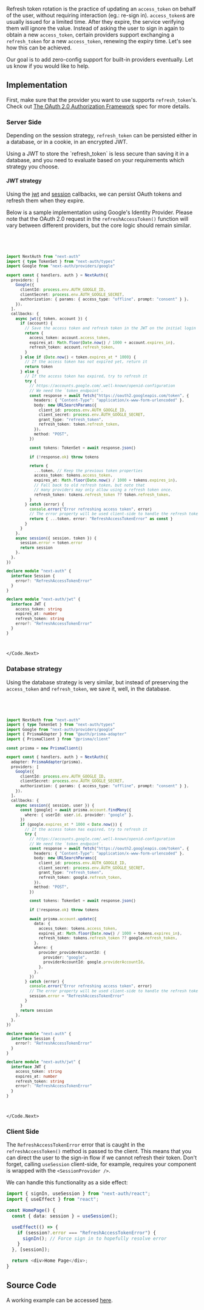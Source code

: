 
Refresh token rotation is the practice of updating an `access_token` on behalf of the user, without requiring interaction (eg.: re-sign in). `access_token`s are usually issued for a limited time. After they expire, the service verifying them will ignore the value. Instead of asking the user to sign in again to obtain a new `access_token`, certain providers support exchanging a `refresh_token` for a new `access_token`, renewing the expiry time. Let's see how this can be achieved.

<Callout>
  Our goal is to add zero-config support for built-in providers eventually. Let
  us know if you would like to help.
</Callout>

## Implementation

First, make sure that the provider you want to use supports `refresh_token`'s. Check out [The OAuth 2.0 Authorization Framework](https://www.rfc-editor.org/rfc/rfc6749#section-6) spec for more details.

### Server Side

Depending on the session strategy, `refresh_token` can be persisted either in a database, or in a cookie, in an encrypted JWT.

<Callout>
  Using a JWT to store the `refresh_token` is less secure than saving it in a
  database, and you need to evaluate based on your requirements which strategy
  you choose.
</Callout>

#### JWT strategy

Using the [jwt](/reference/core/types#jwt) and [session](/reference/core/types#session) callbacks, we can persist OAuth tokens and refresh them when they expire.

Below is a sample implementation using Google's Identity Provider. Please note that the OAuth 2.0 request in the `refreshAccessToken()` function will vary between different providers, but the core logic should remain similar.

<Code>
  <Code.Next>

```ts filename="./auth.ts"
import NextAuth from "next-auth"
import { type TokenSet } from "next-auth/types"
import Google from "next-auth/providers/google"

export const { handlers, auth } = NextAuth({
  providers: [
    Google({
      clientId: process.env.AUTH_GOOGLE_ID,
      clientSecret: process.env.AUTH_GOOGLE_SECRET,
      authorization: { params: { access_type: "offline", prompt: "consent" } },
    }),
  ],
  callbacks: {
    async jwt({ token, account }) {
      if (account) {
        // Save the access token and refresh token in the JWT on the initial login
        return {
          access_token: account.access_token,
          expires_at: Math.floor(Date.now() / 1000 + account.expires_in),
          refresh_token: account.refresh_token,
        }
      } else if (Date.now() < token.expires_at * 1000) {
        // If the access token has not expired yet, return it
        return token
      } else {
        // If the access token has expired, try to refresh it
        try {
          // https://accounts.google.com/.well-known/openid-configuration
          // We need the `token_endpoint`.
          const response = await fetch("https://oauth2.googleapis.com/token", {
            headers: { "Content-Type": "application/x-www-form-urlencoded" },
            body: new URLSearchParams({
              client_id: process.env.AUTH_GOOGLE_ID,
              client_secret: process.env.AUTH_GOOGLE_SECRET,
              grant_type: "refresh_token",
              refresh_token: token.refresh_token,
            }),
            method: "POST",
          })

          const tokens: TokenSet = await response.json()

          if (!response.ok) throw tokens

          return {
            ...token, // Keep the previous token properties
            access_token: tokens.access_token,
            expires_at: Math.floor(Date.now() / 1000 + tokens.expires_in),
            // Fall back to old refresh token, but note that
            // many providers may only allow using a refresh token once.
            refresh_token: tokens.refresh_token ?? token.refresh_token,
          }
        } catch (error) {
          console.error("Error refreshing access token", error)
          // The error property will be used client-side to handle the refresh token error
          return { ...token, error: "RefreshAccessTokenError" as const }
        }
      }
    },
    async session({ session, token }) {
      session.error = token.error
      return session
    },
  },
})

declare module "next-auth" {
  interface Session {
    error?: "RefreshAccessTokenError"
  }
}

declare module "next-auth/jwt" {
  interface JWT {
    access_token: string
    expires_at: number
    refresh_token: string
    error?: "RefreshAccessTokenError"
  }
}
```

  </Code.Next>
</Code>

### Database strategy

Using the database strategy is very similar, but instead of preserving the `access_token` and `refresh_token`, we save it, well, in the database.

<Code>
  <Code.Next>

```ts filename="./auth.ts"
import NextAuth from "next-auth"
import { type TokenSet } from "next-auth/types"
import Google from "next-auth/providers/google"
import { PrismaAdapter } from "@auth/prisma-adapter"
import { PrismaClient } from "@prisma/client"

const prisma = new PrismaClient()

export const { handlers, auth } = NextAuth({
  adapter: PrismaAdapter(prisma),
  providers: [
    Google({
      clientId: process.env.AUTH_GOOGLE_ID,
      clientSecret: process.env.AUTH_GOOGLE_SECRET,
      authorization: { params: { access_type: "offline", prompt: "consent" } },
    }),
  ],
  callbacks: {
    async session({ session, user }) {
      const [google] = await prisma.account.findMany({
        where: { userId: user.id, provider: "google" },
      })
      if (google.expires_at * 1000 < Date.now()) {
        // If the access token has expired, try to refresh it
        try {
          // https://accounts.google.com/.well-known/openid-configuration
          // We need the `token_endpoint`.
          const response = await fetch("https://oauth2.googleapis.com/token", {
            headers: { "Content-Type": "application/x-www-form-urlencoded" },
            body: new URLSearchParams({
              client_id: process.env.AUTH_GOOGLE_ID,
              client_secret: process.env.AUTH_GOOGLE_SECRET,
              grant_type: "refresh_token",
              refresh_token: google.refresh_token,
            }),
            method: "POST",
          })

          const tokens: TokenSet = await response.json()

          if (!response.ok) throw tokens

          await prisma.account.update({
            data: {
              access_token: tokens.access_token,
              expires_at: Math.floor(Date.now() / 1000 + tokens.expires_in),
              refresh_token: tokens.refresh_token ?? google.refresh_token,
            },
            where: {
              provider_providerAccountId: {
                provider: "google",
                providerAccountId: google.providerAccountId,
              },
            },
          })
        } catch (error) {
          console.error("Error refreshing access token", error)
          // The error property will be used client-side to handle the refresh token error
          session.error = "RefreshAccessTokenError"
        }
      }
      return session
    },
  },
})

declare module "next-auth" {
  interface Session {
    error?: "RefreshAccessTokenError"
  }
}

declare module "next-auth/jwt" {
  interface JWT {
    access_token: string
    expires_at: number
    refresh_token: string
    error?: "RefreshAccessTokenError"
  }
}
```

  </Code.Next>
</Code>

### Client Side

The `RefreshAccessTokenError` error that is caught in the `refreshAccessToken()` method is passed to the client. This means that you can direct the user to the sign-in flow if we cannot refresh their token. Don't forget, calling `useSession` client-side, for example, requires your component is wrapped with the `<SessionProvider />`.

We can handle this functionality as a side effect:

```ts filename="pages/home.js"
import { signIn, useSession } from "next-auth/react";
import { useEffect } from "react";

const HomePage() {
  const { data: session } = useSession();

  useEffect(() => {
    if (session?.error === "RefreshAccessTokenError") {
      signIn(); // Force sign in to hopefully resolve error
    }
  }, [session]);

  return <div>Home Page</div>;
}
```

## Source Code

A working example can be accessed [here](https://github.com/nextauthjs/next-auth-refresh-token-example).
